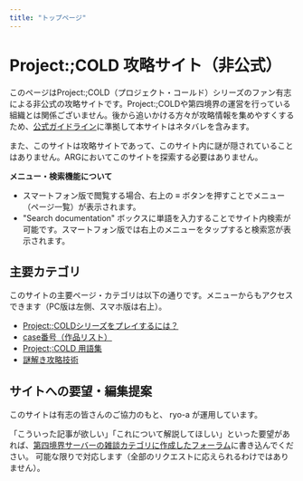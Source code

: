 ```yaml
---
title: "トップページ"
---
```


# Project:;COLD 攻略サイト（非公式）

<NoticeBox text="2025年3月現在、case.683（仮称）が進行中です" />
 
このページはProject:;COLD（プロジェクト・コールド）シリーズのファン有志による非公式の攻略サイトです。Project:;COLDや第四境界の運営を行っている組織とは関係ございません。後から追いかける方々が攻略情報を集めやすくするため、[公式ガイドライン](https://www.project-cold.net/news/post-1/)に準拠して本サイトはネタバレを含みます。

また、このサイトは攻略サイトであって、このサイト内に謎が隠されていることはありません。ARGにおいてこのサイトを探索する必要はありません。

**メニュー・検索機能について**
- スマートフォン版で閲覧する場合、右上の **≡** ボタンを押すことでメニュー（ページ一覧）が表示されます。
- "Search documentation" ボックスに単語を入力することでサイト内検索が可能です。スマートフォン版では右上のメニューをタップすると検索窓が表示されます。

## 主要カテゴリ

このサイトの主要ページ・カテゴリは以下の通りです。メニューからもアクセスできます（PC版は左側、スマホ版は右上）。

- [Project:;COLDシリーズをプレイするには？](./how-to-join)
- [case番号（作品リスト）](./cases)
- [Project;:COLD 用語集](./terminology)
- [謎解き攻略技術](./nazo)

## サイトへの要望・編集提案

このサイトは有志の皆さんのご協力のもと、 ryo-a が運用しています。

「こういった記事が欲しい」「これについて解説してほしい」といった要望があれば、[第四境界サーバーの雑談カテゴリに作成したフォーラム](https://discord.com/channels/1228212707853991948/1314872312473976894)に書き込んでください。
可能な限りで対応します（全部のリクエストに応えられるわけではありません）。